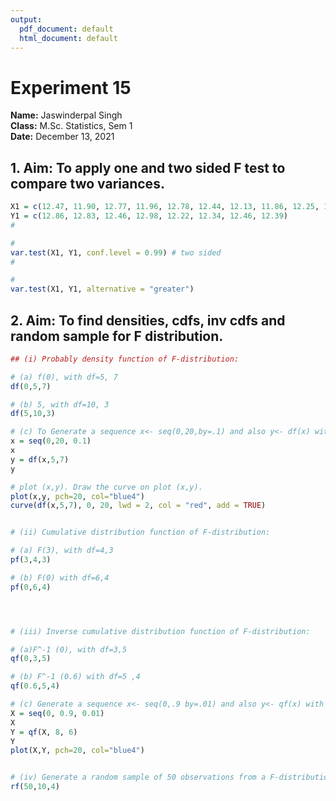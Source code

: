 ---
output:
  pdf_document: default
  html_document: default
---

# Experiment 15
     
**Name:** Jaswinderpal Singh\
**Class:** M.Sc. Statistics, Sem 1 \
**Date:** December 13, 2021     
     
## **1. Aim:** To apply one and two sided F test to compare two variances.
```{r}
X1 = c(12.47, 11.90, 12.77, 11.96, 12.78, 12.44, 12.13, 11.86, 12.25, 12.29)
Y1 = c(12.86, 12.83, 12.46, 12.98, 12.22, 12.34, 12.46, 12.39)
#

#
var.test(X1, Y1, conf.level = 0.99) # two sided 
#

#
var.test(X1, Y1, alternative = "greater") 
```

## **2. Aim:** To find densities, cdfs, inv cdfs and random sample for F distribution.

```{r}
## (i) Probably density function of F-distribution:

# (a) f(0), with df=5, 7 
df(0,5,7)

# (b) 5, with df=10, 3
df(5,10,3)

# (c) To Generate a sequence x<- seq(0,20,by=.1) and also y<- df(x) with df=5,7 for F-distribution
x = seq(0,20, 0.1)
x
y = df(x,5,7)
y

# plot (x,y). Draw the curve on plot (x,y).
plot(x,y, pch=20, col="blue4")
curve(df(x,5,7), 0, 20, lwd = 2, col = "red", add = TRUE)


# (ii) Cumulative distribution function of F-distribution:

# (a) F(3), with df=4,3 
pf(3,4,3)

# (b) F(0) with df=6,4
pf(0,6,4)




# (iii) Inverse cumulative distribution function of F-distribution:

# (a)F^-1 (0), with df=3,5 
qf(0,3,5)

# (b) F^-1 (0.6) with df=5 ,4
qf(0.6,5,4)

# (c) Generate a sequence x<- seq(0,.9 by=.01) and also y<- qf(x) with df=8, 6 then plot (x,y).
X = seq(0, 0.9, 0.01)
X
Y = qf(X, 8, 6)
Y
plot(X,Y, pch=20, col="blue4")


# (iv) Generate a random sample of 50 observations from a F-distribution with df=10,4.
rf(50,10,4)

```